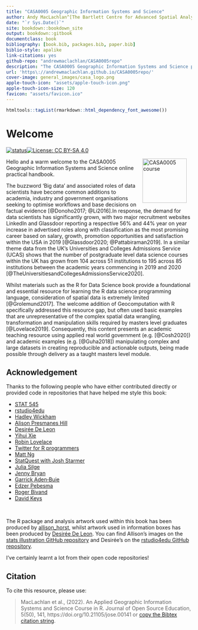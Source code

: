 ```yaml
--- 
title: "CASA0005 Geographic Information Systems and Science"
author: Andy MacLachlan^[The Bartlett Centre for Advanced Spatial Analysis, https://twitter.com/andymaclachlan] and Adam Dennett^[The Bartlett Centre for Advanced Spatial Analysis, https://twitter.com/adam_dennett]
date: "`r Sys.Date()`"
site: bookdown::bookdown_site
output: bookdown::gitbook
documentclass: book
bibliography: [book.bib, packages.bib, paper.bib]
biblio-style: apalike
link-citations: yes
github-repo: "andrewmaclachlan/CASA0005repo"
description: "The CASA0005 Geographic Information Systems and Science practical book"
url: 'https\://andrewmaclachlan.github.io/CASA0005repo/'
cover-image: general_images/casa_logo.png
apple-touch-icon: "assets/apple-touch-icon.png"
apple-touch-icon-size: 120
favicon: "assets/favicon.ico"
---
```


```r
htmltools::tagList(rmarkdown::html_dependency_font_awesome())
```
 
# Welcome {-}

[![status](https://jose.theoj.org/papers/a05734775775d1ef968e582ce9a7cb17/status.svg)](https://jose.theoj.org/papers/a05734775775d1ef968e582ce9a7cb17)[![License: CC BY-SA 4.0](https://img.shields.io/badge/License-CC_BY--SA_4.0-lightgrey.svg)](https://creativecommons.org/licenses/by-sa/4.0/)


Hello <a href="https://www.ucl.ac.uk/bartlett/casa/"><img src="general_images/casa_logo.jpg" width="120" alt="CASA0005 course" align="right" style="margin: 0 1em 0 1em" /></a> and a warm welcome to the CASA0005 Geographic Information Systems and Science online practical handbook. 

The buzzword ‘Big data’ and associated roles of data scientists have become common additions to academia, industry and government organisations seeking to optimise workflows and base decisions on factual evidence [@Donoho2017; @Li2016].In response, the demand for data scientists has significantly grown, with two major recruitment websites LinkedIn and Glassdoor reporting a respective 56% and 44% year on year increase in advertised roles along with classification as the most promising career based on salary, growth, promotion opportunities and satisfaction within the USA in 2019 [@Glassdoor2020; @Pattabiraman2019]. In a similar theme data from the UK’s Universities and Colleges Admissions Service (UCAS) shows that the number of postgraduate level data science courses within the UK has grown from 104 across 51 institutions to 195 across 85 institutions between the academic years commencing in 2019 and 2020 [@TheUniversitiesandCollegesAdmissionsService2020].

Whilst materials such as the R for Data Science book provide a foundational and essential resource for learning the R data science programming language, consideration of spatial data is extremely limited [@Grolemund2017]. The welcome addition of Geocomputation with R specifically addressed this resource gap, but often used basic examples that are unrepresentative of the complex spatial data wrangling, transformation and manipulation skills required by masters level graduates [@Lovelace2019]. Consequently, this content presents an academic teaching resource using applied real world government (e.g. [@Cosh2020]) and academic examples (e.g. [@Guha2018]) manipulating complex and large datasets in creating reproducible and actionable outputs, being made possible through delivery as a taught masters level module. 

## Acknowledgement {-}

Thanks to the following people who have either contributed directly or provided code in repositories that have helped me style this book:

<div class="col2">

* [STAT 545](https://stat545.com/index.html#other-contributors)
* [rstudio4edu](https://rstudio4edu.github.io/rstudio4edu-book/)
* [Hadley Wickham](https://twitter.com/hadleywickham)
* [Alison Presmanes Hill](https://twitter.com/apreshill)
* [Desirée De Leon](https://twitter.com/dcossyle)
* [Yihui Xie](https://twitter.com/xieyihui)
* [Robin Lovelace](https://twitter.com/robinlovelace)
* [Twitter for R programmers](https://www.t4rstats.com/index.html)
* [Matt Ng](https://twitter.com/mattnkm)
* [StatQuest with Josh Starmer](https://www.youtube.com/channel/UCtYLUTtgS3k1Fg4y5tAhLbw)
* [Julia Silge](https://twitter.com/juliasilge)
* [Jenny Bryan](https://twitter.com/JennyBryan)
* [Garrick Aden‑Buie](https://twitter.com/grrrck)
* [Edzer Pebesma](https://twitter.com/edzerpebesma?lang=en)
* [Roger Bivand](https://twitter.com/RogerBivand)
* [David Keys](https://twitter.com/dgkeyes)
</div><br/>

The R package and analysis artwork used within this book has been produced by [allison_horst](https://twitter.com/allison_horst), whilst artwork used in information boxes has been produced by [Desirée De Leon](https://twitter.com/dcossyle). You can find Allison's images on the [stats illustration GitHub repository](https://github.com/allisonhorst/stats-illustrations) and Desirée's on the [rstudio4edu GitHub repository](https://github.com/rstudio4edu/rmd4edu).

I've certainly learnt a lot from their open code repositories!

## Citation {-}

To cite this resource, please use: 

> MacLachlan et al., (2022). An Applied Geographic Information Systems and Science Course in R. Journal of Open Source Education, 5(50), 141, https://doi.org/10.21105/jose.00141 or [copy the Bibtex citation string](https://github.com/andrewmaclachlan/CASA0005repo/blob/master/citation.txt).

